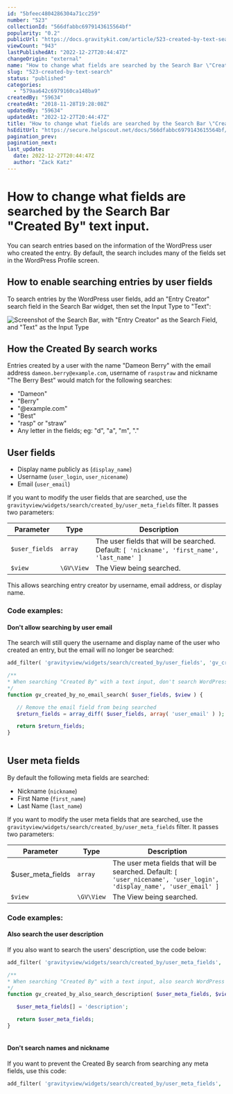 ```yaml
---
id: "5bfeec4804286304a71cc259"
number: "523"
collectionId: "566dfabbc6979143615564bf"
popularity: "0.2"
publicUrl: "https://docs.gravitykit.com/article/523-created-by-text-search"
viewCount: "943"
lastPublishedAt: "2022-12-27T20:44:47Z"
changeOrigin: "external"
name: "How to change what fields are searched by the Search Bar \"Created By\" text input."
slug: "523-created-by-text-search"
status: "published"
categories: 
  - "579aa642c6979160ca148ba9"
createdBy: "59634"
createdAt: "2018-11-28T19:28:08Z"
updatedBy: "59634"
updatedAt: "2022-12-27T20:44:47Z"
title: "How to change what fields are searched by the Search Bar \"Created By\" text input."
hsEditUrl: "https://secure.helpscout.net/docs/566dfabbc6979143615564bf/article/5bfeec4804286304a71cc259"
pagination_prev: 
pagination_next: 
last_update:
  date: 2022-12-27T20:44:47Z
  author: "Zack Katz"
---
```


# How to change what fields are searched by the Search Bar "Created By" text input.

You can search entries based on the information of the WordPress user who created the entry. By default, the search includes many of the fields set in the WordPress Profile screen.

## How to enable searching entries by user fields

To search entries by the WordPress user fields, add an "Entry Creator" search field in the Search Bar widget, then set the Input Type to "Text":

![Screenshot of the Search Bar, with "Entry Creator" as the Search Field, and "Text" as the Input Type](https://www.gravitykit.com/wp-content/uploads/2018/11/Screen-Shot-on-2018-11-28-at-12-24-31.png)

## How the Created By search works

Entries created by a user with the name "Dameon Berry" with the email address `dameon.berry@example.com`, username of `raspstraw` and nickname "The Berry Best" would match for the following searches:

- "Dameon"
- "Berry"
- "@example.com"
- "Best"
- "rasp" or "straw"
- Any letter in the fields; eg: "d", "a", "m", "."

## User fields

- Display name publicly as (`display_name`)
- Username (`user_login`, `user_nicename`)
- Email (`user_email`)

If you want to modify the user fields that are searched, use the `gravityview/widgets/search/created_by/user_meta_fields` filter. It passes two parameters:

| Parameter | Type | Description |
|---|---|---|
| `$user_fields` | `array` | The user fields that will be searched. Default: `[ 'nickname', 'first_name', 'last_name' ]` |
| `$view` | `\GV\View` | The View being searched. |

This allows searching entry creator by username, email address, or display name.

### Code examples:

#### Don't allow searching by user email

The search will still query the username and display name of the user who created an entry, but the email will no longer be searched:

```php
add_filter( 'gravityview/widgets/search/created_by/user_fields', 'gv_created_by_no_email_search', 10, 2 );

/**
* When searching "Created By" with a text input, don't search WordPress user email
*/
function gv_created_by_no_email_search( $user_fields, $view ) {

   // Remove the email field from being searched
   $return_fields = array_diff( $user_fields, array( 'user_email' ) );

   return $return_fields;
}
	
```

## User meta fields

By default the following meta fields are searched:

- Nickname (`nickname`)
- First Name (`first_name`)
- Last Name (`last_name`)

If you want to modify the user meta fields that are searched, use the `gravityview/widgets/search/created_by/user_meta_fields` filter. It passes two parameters:

| Parameter | Type | Description |
|---|---|---|
| $user\_meta\_fields | `array` | The user meta fields that will be searched. Default: `[ 'user_nicename', 'user_login', 'display_name', 'user_email' ]` |
| `$view` | `\GV\View` | The View being searched. |

### Code examples:

#### Also search the user description

If you also want to search the users' description, use the code below:

```php
add_filter( 'gravityview/widgets/search/created_by/user_meta_fields', 'gv_created_by_also_search_description', 10, 2 );

/**
* When searching "Created By" with a text input, also search WordPress user description
*/
function gv_created_by_also_search_description( $user_meta_fields, $view ) {

   $user_meta_fields[] = 'description';

   return $user_meta_fields;
}
	
```

#### Don't search names and nickname

If you want to prevent the Created By search from searching any meta fields, use this code:

```php
add_filter( 'gravityview/widgets/search/created_by/user_meta_fields', '__return_empty_array' );
	
```

